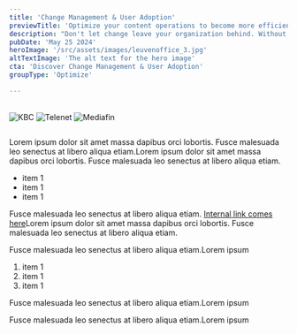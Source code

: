 ```yaml
---
title: 'Change Management & User Adoption'
previewTitle: 'Optimize your content operations to become more efficient and effective'
description: "Don't let change leave your organization behind. Without effective change management and user adoption strategies, your projects risk falling short, causing disruptions, inefficiencies, and decreased morale. At AmeXio, we help you navigate these challenges with tailored strategies, comprehensive training, and robust support, ensuring smooth transitions and lasting success."
pubDate: 'May 25 2024'
heroImage: '/src/assets/images/leuvenoffice_3.jpg'
altTextImage: 'The alt text for the hero image'
cta: 'Discover Change Management & User Adoption'
groupType: 'Optimize'

---
```




<HeroHeader 
	headline={frontmatter.title}
    text={frontmatter.description}
    backgroundImage={frontmatter.heroImage} >	
	<Customers headline="Customers we advised on change management & user adoption">
		<Image src={kbc} alt="KBC" class="h-10 w-auto"/>
		<Image src={telenet} alt="Telenet" class="h-10 w-auto"/>
		<Image src={mediafin} alt="Mediafin" class="h-10 w-auto"/>
	</Customers> 
</HeroHeader>

<TeaserWithImage 
	headline="How Much of Your Success Is at Risk?"
	description="Enterprise organizations face a <strong>multitude of challenges</strong> when it comes to change management and user adoption. Rapid technological advancements and shifting market dynamics necessitate continual adaptation. Implementing new IT projects impacts organizations at multiple levels, far beyond just installing and configuring software. This often includes changes to locations, processes, systems, tools, job roles, and even attitudes and mindsets. <strong>Ensuring stakeholder readiness</strong> is paramount, as sponsors and line managers play critical roles in supporting the change. <strong>Clear communication, well-defined roles, and adequate training</strong> are essential to prepare for and mitigate resistance.
	<br /><br />Moreover, common pain points include <strong>misalignment</strong> between tool configurations and <strong>business needs</strong>, <strong>insufficient knowledge</strong> of provided toolchains leading to reliance on legacy solutions, and <strong>non-transparent content workflow</strong>s. These issues can result in increased IT costs, decreased customer engagement, slow time-to-market, and overall low productivity. Addressing these challenges involves not only managing the technical aspects but also focusing on the human factors of change, such as speed of adoption, ultimate utilization, and proficiency (SUP). By working with change agents and preparing for resistance, organizations can enhance their ability to meet or exceed project goals, thereby <strong>improving ROI and ensuring sustainable change</strong>.">
	<Image src={explainer} alt="" width={512} height={512} class="rounded-xl" />
</TeaserWithImage>


<Highlight 
	title="Dramatically increase your project success rate"
	text="Even a small amount of effort has a big impact on reaching your goals."
	image='/src/assets/images/cmua_increase_success.png'
	buttonText="discover"
	/>

<TilesContainer 
    headline="Approach and techniques"
    description="Fusce dapibus, tellus ac cursus commodo, tortor mauris condimentum nibh, ut fermentum massa justo sit amet risus. Etiam porta sem malesuada magna mollis euismod. Aenean eu leo quam. Pellentesque ornare sem lacinia quam venenatis vestibulum. Maecenas faucibus mollis interdum.">
    <SmallTile 
		headline="Cum Solis"
		description="natoque penatibus et magnis dis parturient montes, nascetur ridiculus mus." >
    </SmallTile>
    <SmallTile 
		headline="Nulla Vitae"
		description="natoque penatibus et magnis dis parturient montes, nascetur ridiculus mus." >
    </SmallTile>
    <SmallTile 
		headline="Aenean eu leo quam"
		description="natoque penatibus et magnis dis parturient montes, nascetur ridiculus mus." >
    </SmallTile>
</TilesContainer>
  

<Faq headline="Questions we usually get">
	<FaqQuestion
		headline="Can you help me with services for development only?"
		headlineTag="h3"> 
		<p>Lorem ipsum dolor sit amet massa dapibus orci lobortis. Fusce malesuada leo senectus at libero aliqua etiam.Lorem ipsum dolor sit amet massa dapibus orci lobortis. Fusce malesuada leo senectus at libero aliqua etiam.</p>
    	<ul> 
			<li>item 1</li>
			<li>item 1</li>
			<li>item 1</li>
		</ul>
	</FaqQuestion>
	<FaqQuestion 
		headline="Can you help me with services for development only?"
		headlineTag="h3" >
		<p>Fusce malesuada leo senectus at libero aliqua etiam. <a href="#internal link">Internal link comes here</a>Lorem ipsum dolor sit amet massa dapibus orci lobortis. Fusce malesuada leo senectus at libero aliqua etiam.</p>
	</FaqQuestion>
	<FaqQuestion 
		headline="What makes you different from other agencies?" >
		<p>Fusce malesuada leo senectus at libero aliqua etiam.Lorem ipsum</p>
    	<ol> 
			<li>item 1</li>
			<li>item 1</li>
			<li>item 1</li>
		</ol>
	</FaqQuestion>
	<FaqQuestion 
		headline="Can you support my in-house team?">
		<p>Fusce malesuada leo senectus at libero aliqua etiam.Lorem ipsum</p>
	</FaqQuestion>
	<FaqQuestion 
		headline="Do you work for startups?">
		<p>Fusce malesuada leo senectus at libero aliqua etiam.Lorem ipsum</p>
	</FaqQuestion>
</Faq>

<InsightsTeaser />

<Quote 
    quote="The new website of L’Echo appeals to a broad audience and boasts extended customisation possibilities for readers, making it more readable and simpler to use. Furthermore, the system allows us to provide new media formats such as videos and infographics, ultimately leading to a more enjoyable customer experience."
    name='Johan Condijts'
    jobtitle="editor"
    profileImage='/src/assets/people/placeholder_small.png'
	class="mt-40"
    /> 